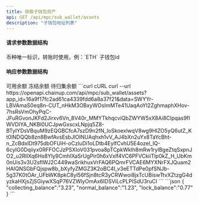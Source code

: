 ---
title: 获取子钱包资产
api: GET /api/mpc/sub_wallet/assets
description: "子钱包地址列表"
---

#### 请求参数数据结构
<ParamField query="symbol" type="string" required>
    币种唯一标识，转账时使用，例：`ETH`
</ParamField>
<ParamField query="sub_wallet_id" type="integer" required>
    子钱包id
</ParamField>



#### 响应参数数据结构
<Expandable title="object">
    <ResponseField name="normal_balance" type="string">可用余额</ResponseField>
    <ResponseField name="lock_balance" type="string">冻结余额</ResponseField>
    <ResponseField name="collecting_balance" type="string">待归集余额</ResponseField>
</Expandable>



<RequestExample>
  ```curl cURL
  curl
  --url https://openapi.chainup.com/api/mpc/sub_wallet/assets?app_id=16a9f17fc2ad61ca4339fdd6a8a37f21&data=SWYYr-LBVAmaS0eq8n-CUT_nHkM3OBxyWOsImMTe41UaqAoYI2ZghmaphXHov-7hsRsVmOhyPqC-JFuRGvonJKFd2Jirxv6Vn_8V40r_MMYTkhqcviQbZWYW5xX8Ai8CIpqas9fIWVDIYA_NKBl0UCJpwGxscxLNpjq5Z8-BTyIYDsVBquM9zEQGBCfcA7szD9n2fN_loSkoexlwqV8wg9HIZO5yQ6utZ_Kt0lNDQQb8zn8BwfAvsEsbJlOINUAqhxh1vV_AJ4bXn2uYx8TaYcBht-n_ZcBdxIDt975dbOFUiH-oCzIuDi1oLDtb4EylfCvhU5E4ozel_lQ-6cyIG0Dqiiyx0RFFOCJzPSXIoV031pvoa8pTCpkWklh8mRw1rylBgeZtqSxpnJO2_u2RIlXq6Hs8Yly9CmhIXaSrUgPir0h6xVxlf4VC6PFVCkiiTlp0kZ_H_UbKm0nUis3v3U2sflWJ2C449waSrikhuxVrFAQ6PQmrFVCAE6MYXNrFXJQuam2HAIQNSGbFQjspw8b_bXyfyZMGZ3K2oBC4I_v3eETTdPe0pfSNJb-5g37K0tOAr_UFbWK8pkC8yl56fSjn8tcR3yCRWwoi8jxTcUBiswTtvXZtzgG4dyzkaHXjsZjSGiywXSqP76VZWlyOmAx6IDSViLcPLPISdU3ruCI
  ```
</RequestExample>



<ResponseExample>
```json
{
    "collecting_balance":"3.23",
    "normal_balance":"1.23",
    "lock_balance":"0.77"
}
```
</ResponseExample>